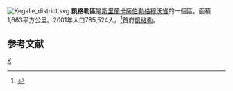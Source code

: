 [[File:Kegalle_district.svg|right]]
'''凱格勒區'''是[[斯里蘭卡|斯里蘭卡]][[薩伯勒格穆沃省|薩伯勒格穆沃省]]的一個區。面積1,663平方公里。2001年人口785,524人。<ref>{{Cite web |url=http://www.statistics.gov.lk/PopHouSat/PDF/Population/p9p2%20Population%20by%20district%20,%20sex,%20sex%20ratio%20and%20population%20density.pdf |title=2001年人口普查 |accessdate=2008-05-08 |archive-date=2012-05-17 |archive-url=https://www.webcitation.org/67j70arpb?url=http://www.statistics.gov.lk/PopHouSat/PDF/Population/p9p2%20Population%20by%20district%20%2C%20sex%2C%20sex%20ratio%20and%20population%20density.pdf |dead-url=no }}</ref>首府[[凱格勒|凱格勒]]。
== 参考文献 ==
{{reflist}}
{{斯里蘭卡縣級行政區劃}}

[[Category:斯里蘭卡區|K]]